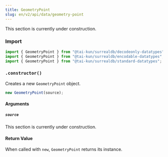 ```yaml
---
title: GeometryPoint
slug: en/v2/api/data/geometry-point
---
```



This section is currently under construction.

### Import

```ts
import { GeometryPoint } from "@tai-kun/surrealdb/decodeonly-datatypes";
import { GeometryPoint } from "@tai-kun/surrealdb/encodable-datatypes";
import { GeometryPoint } from "@tai-kun/surrealdb/standard-datatypes";
```

### `.constructor()`

Creates a new `GeometryPoint` object.

```ts
new GeometryPoint(source);
```

#### Arguments

##### `source`

This section is currently under construction.

#### Return Value

When called with `new`, `GeometryPoint` returns its instance.
